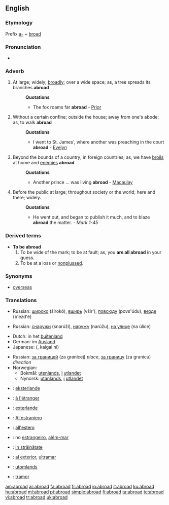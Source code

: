 ==English==

===Etymology===
Prefix [[a-]] + [[broad]]

===Pronunciation===
*{{audio|en-us-abroad.ogg|Audio (US)}}

===Adverb===
{{en-adv}}

# At large; widely; [[broadly]]; over a wide space; as, a tree spreads its branches '''abroad'''
#:'''Quotations'''
#:*The fox roams far '''abroad''' - [[Prior]]
# Without a certain confine; outside the house; away from one's abode; as, to walk '''abroad'''
#:'''Quotations'''
#:*I went to St. James', where another was preaching in the court '''abroad''' - [[Evelyn]]
# Beyond the bounds of a country; in foreign countries; as, we have [[broils]] at home and [[enemies]] '''abroad'''
#:'''Quotations'''
#:*Another prince ... was living '''abroad''' - [[Macaulay]]
# Before the public at large; throughout society or the world; here and there; widely.
#:'''Quotations'''
#:*He went out, and began to publish it much, and to blaze '''abroad''' the matter. - ''Mark 1-45''

===Derived terms===
*'''To be abroad'''
*# To be wide of the mark; to be at fault; as, you '''are all abroad''' in your guess.
*# To be at a loss or [[nonplussed]].

===Synonyms===
*[[overseas]]

===Translations===
{{rfc-level|Translations at L3+ (AutoFormat would have corrected level of Derived terms)}}
{{trans-top|At large; widely; broadly; over a wide space}}
{{trans-mid}}
*Russian: [[широко]] (širokó), [[вширь]] (všir'), [[повсюду]] (povs'údu), [[везде]] (b'ezd'é)
{{trans-bottom}}

{{trans-top|Without a certain confine; outside the house}}
{{trans-mid}}
*Russian: [[снаружи]] (snarúži), [[наружу]] (narúžu), [[на улице]] (na úlice)
{{trans-bottom}}

{{trans-top|Beyond the bounds of a country; in foreign countries}}
*Dutch: in het [[buitenland]]
*German: im [[Ausland]]
*Japanese: {{Jpan|[[海外]]に}} ({{Jpan|[[かいがい]]に}}, kaigai ni)
{{trans-mid}}
*Russian: [[за границей]] (za granícej) ''place'', [[за границу]] (za granícu) ''direction''
*Norwegian:
**Bokmål: [[utenlands]], [[i]] [[utlandet]]
**Nynorsk: [[utanlands]], [[i]] [[utlandet]]
{{trans-bottom}}

{{checktrans-top}}
*{{ttbc|Esperanto}}: [[eksterlande]]
*{{ttbc|French}}: [[à l'étranger]]
*{{ttbc|Ido}}: [[exterlande]]
*{{ttbc|Interlingua}}: [[Al estraniero]]
*{{ttbc|Italian}}: [[all'estero]]
{{checktrans-mid}}
*{{ttbc|Portuguese}}: no [[estrangeiro]], [[além-mar]]
*{{ttbc|Romanian}}: [[in străinătate]]
*{{ttbc|Spanish}}: [[al exterior]], [[ultramar]]
*{{ttbc|Swedish}}: [[utomlands]]
*{{ttbc|Welsh}}: [[tramor]]
{{checktrans-bottom}}

[[am:abroad]]
[[ar:abroad]]
[[fa:abroad]]
[[fr:abroad]]
[[io:abroad]]
[[it:abroad]]
[[ku:abroad]]
[[hu:abroad]]
[[ml:abroad]]
[[pt:abroad]]
[[simple:abroad]]
[[fi:abroad]]
[[ta:abroad]]
[[te:abroad]]
[[vi:abroad]]
[[tr:abroad]]
[[uk:abroad]]